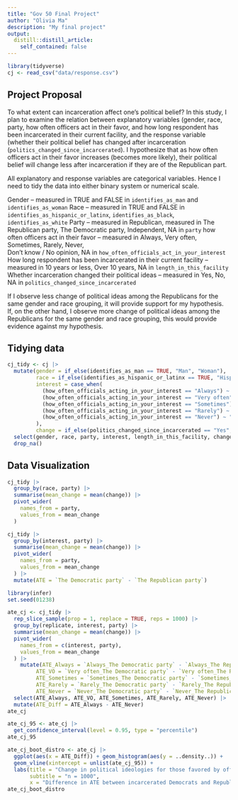 ```yaml
---
title: "Gov 50 Final Project"
author: "Olivia Ma"
description: "My final project"
output:
  distill::distill_article:
    self_contained: false
---
```


```r
library(tidyverse)
cj <- read_csv("data/response.csv")
```



## Project Proposal

To what extent can incarceration affect one's political belief? In this study, I plan to examine the relation between explanatory variables (gender, race, party, how often officers act in their favor, and how long respondent has been incarcerated in their current facility, and the response variable (whether their political belief has changed after incarceration (`politics_changed_since_incarcerated`). I hypothesize that as how often officers act in their favor increases (becomes more likely), their political belief will change less after incarceration if they are of the Republican part. 

All explanatory and response variables are categorical variables. Hence I need to tidy the data into either binary system or numerical scale.

Gender -- measured in TRUE and FALSE in `identifies_as_man` and `identifies_as_woman`
Race -- measured in TRUE and FALSE in `identifies_as_hispanic_or_latinx`, `identifies_as_black`, `identifies_as_white`
Party -- measured in Republican, measured in The Republican party, The Democratic party, Independent, NA in `party`
how often officers act in their favor -- measured in Always, Very often, Sometimes, Rarely, Never, 	
Don't know / No opinion, NA in `how_often_officials_act_in_your_interest`
How long respondent has been incarcerated in their current facility -- measured in 10 years or less, Over 10 years, NA in `length_in_this_facility`
Whether incarceration changed their political ideas -- measured in Yes, No, NA in `politics_changed_since_incarcerated`

If I observe less change of political ideas among the Republicans for the same gender and race grouping, it will provide support for my hypothesis. If, on the other hand, I observe more change of political ideas among the Republicans for the same gender and race grouping, this would provide evidence against my hypothesis. 


## Tidying data
```r
cj_tidy <- cj |>
  mutate(gender = if_else(identifies_as_man == TRUE, "Man", "Woman"),
         race = if_else(identifies_as_hispanic_or_latinx == TRUE, "Hispanic", if_else(identifies_as_black == TRUE, "Black", "White")),
         interest = case_when(
           (how_often_officials_acting_in_your_interest == "Always") ~ "Always",
           (how_often_officials_acting_in_your_interest == "Very often") ~ "Very often",
           (how_often_officials_acting_in_your_interest == "Sometimes") ~ "Sometimes",
           (how_often_officials_acting_in_your_interest == "Rarely") ~ "Rarely",
           (how_often_officials_acting_in_your_interest == "Never") ~ "Never",
         ),
         change = if_else(politics_changed_since_incarcerated == "Yes", 1, 0)) |>
  select(gender, race, party, interest, length_in_this_facility, change) |>
  drop_na()
```

## Data Visualization 
```r
cj_tidy |>
  group_by(race, party) |>
  summarise(mean_change = mean(change)) |>
  pivot_wider(
    names_from = party,
    values_from = mean_change
  )
```
```r
cj_tidy |>
  group_by(interest, party) |>
  summarise(mean_change = mean(change)) |>
  pivot_wider(
    names_from = party,
    values_from = mean_change
  ) |>
  mutate(ATE = `The Democratic party` - `The Republican party`)
```

```r
library(infer)
set.seed(01238)

ate_cj <- cj_tidy |>
  rep_slice_sample(prop = 1, replace = TRUE, reps = 1000) |>
  group_by(replicate, interest, party) |>
  summarise(mean_change = mean(change)) |>
  pivot_wider(
    names_from = c(interest, party),
    values_from = mean_change
  ) |>
    mutate(ATE_Always = `Always_The Democratic party` - `Always_The Republican party`,
         ATE_VO = `Very often_The Democratic party` - `Very often_The Republican party`,
         ATE_Sometimes = `Sometimes_The Democratic party` - `Sometimes_The Republican party`,
         ATE_Rarely = `Rarely_The Democratic party` - `Rarely_The Republican party`,
         ATE_Never = `Never_The Democratic party` - `Never_The Republican party`) |>
  select(ATE_Always, ATE_VO, ATE_Sometimes, ATE_Rarely, ATE_Never) |>
  mutate(ATE_Diff = ATE_Always - ATE_Never)
ate_cj
```

```r
ate_cj_95 <- ate_cj |>
  get_confidence_interval(level = 0.95, type = "percentile")
ate_cj_95

ate_cj_boot_distro <- ate_cj |>
  ggplot(aes(x = ATE_Diff)) + geom_histogram(aes(y = ..density..)) +
  geom_vline(xintercept = unlist(ate_cj_95)) +
  labs(title = "Change in political ideologies for those favored by officials and those not",
       subtitle = "n = 1000",
       x = "Difference in ATE between incarcerated Democrats and Republicans")
ate_cj_boot_distro
```

